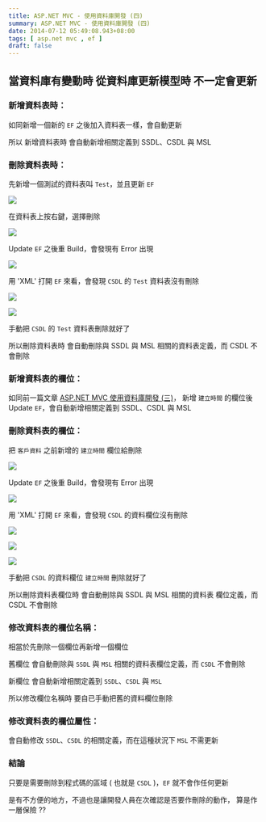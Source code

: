 ```yaml
---
title: ASP.NET MVC - 使用資料庫開發 (四)
summary: ASP.NET MVC - 使用資料庫開發 (四)
date: 2014-07-12 05:49:08.943+08:00
tags: [ asp.net mvc , ef ]
draft: false
---
```


## 當資料庫有變動時 從資料庫更新模型時 不一定會更新

### 新增資料表時：

如同新增一個新的 `EF` 之後加入資料表一樣，會自動更新

所以 新增資料表時 會自動新增相關定義到 SSDL、CSDL 與 MSL

### 刪除資料表時：

先新增一個測試的資料表叫 `Test`，並且更新 `EF`

![](/static/images/2014/aspnet-mvc-db-dev-04/01.webp)

在資料表上按右鍵，選擇刪除

![](/static/images/2014/aspnet-mvc-db-dev-04/02.webp)

Update `EF` 之後重 Build，會發現有 Error 出現

![](/static/images/2014/aspnet-mvc-db-dev-04/03.webp)

用 'XML' 打開 `EF` 來看，會發現 `CSDL` 的 `Test` 資料表沒有刪除

![](/static/images/2014/aspnet-mvc-db-dev-04/04.webp)

![](/static/images/2014/aspnet-mvc-db-dev-04/05.webp)

手動把 `CSDL` 的 `Test` 資料表刪除就好了

所以刪除資料表時 會自動刪除與 SSDL 與 MSL 相關的資料表定義，而 CSDL 不會刪除

### 新增資料表的欄位：
如同前一篇文章 [ASP.NET MVC 使用資料庫開發 (三)](http://blog.cashwu.com/#/2014/07/12/DB-Develop03)，
新增 `建立時間` 的欄位後 Update `EF`，會自動新增相關定義到 SSDL、CSDL 與 MSL

### 刪除資料表的欄位：

把 `客戶資料` 之前新增的 `建立時間` 欄位給刪除

![](/static/images/2014/aspnet-mvc-db-dev-04/06.webp)

Update `EF` 之後重 Build，會發現有 Error 出現

![](/static/images/2014/aspnet-mvc-db-dev-04/07.webp)

用 'XML' 打開 `EF` 來看，會發現 `CSDL` 的資料欄位沒有刪除

![](/static/images/2014/aspnet-mvc-db-dev-04/08.webp)

![](/static/images/2014/aspnet-mvc-db-dev-04/09.webp)

![](/static/images/2014/aspnet-mvc-db-dev-04/10.webp)

手動把 `CSDL` 的資料欄位 `建立時間` 刪除就好了

所以刪除資料表欄位時 會自動刪除與 SSDL 與 MSL 相關的資料表 欄位定義，而 CSDL 不會刪除

### 修改資料表的欄位名稱：

相當於先刪除一個欄位再新增一個欄位

舊欄位 會自動刪除與 `SSDL` 與 `MSL` 相關的資料表欄位定義，而 `CSDL` 不會刪除

新欄位 會自動新增相關定義到 `SSDL`、`CSDL` 與 `MSL`

所以修改欄位名稱時 要自已手動把舊的資料欄位刪除

### 修改資料表的欄位屬性：

會自動修改 `SSDL`、`CSDL` 的相關定義，而在這種狀況下 `MSL` 不需更新

### 結論

只要是需要刪除到程式碼的區域 ( 也就是 `CSDL` )，`EF` 就不會作任何更新

是有不方便的地方，不過也是讓開發人員在次確認是否要作刪除的動作，
算是作一層保險 ??